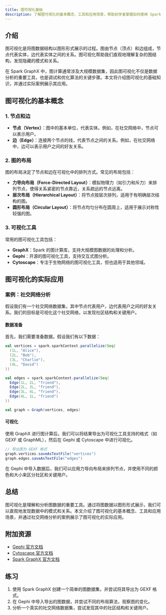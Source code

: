 ```yaml
---
title: 图可视化基础
description: 了解图可视化的基本概念、工具和应用场景，帮助初学者掌握如何使用 Spark GraphX 进行图数据的可视化。
---
```


## 介绍

图可视化是将图数据结构以图形形式展示的过程。图由节点（顶点）和边组成，节点代表实体，边代表实体之间的关系。图可视化帮助我们直观地理解复杂的图结构，发现隐藏的模式和关系。

在 Spark GraphX 中，图计算通常涉及大规模数据集，因此图可视化不仅是数据分析的重要工具，也是调试和优化算法的关键步骤。本文将介绍图可视化的基础知识，并通过实际案例展示其应用。

## 图可视化的基本概念

### 1. 节点和边
- **节点（Vertex）**：图中的基本单位，代表实体。例如，在社交网络中，节点可以表示用户。
- **边（Edge）**：连接两个节点的线，代表节点之间的关系。例如，在社交网络中，边可以表示用户之间的好友关系。

### 2. 图的布局
图的布局决定了节点和边在可视化中的排列方式。常见的布局包括：
- **力导向布局（Force-Directed Layout）**：模拟物理力（如引力和斥力）来排列节点，使得关系紧密的节点靠近，关系疏远的节点远离。
- **层次布局（Hierarchical Layout）**：将节点按层次排列，适用于有明确层次结构的图。
- **圆形布局（Circular Layout）**：将节点均匀分布在圆周上，适用于展示对称性较强的图。

### 3. 可视化工具
常用的图可视化工具包括：
- **GraphX**：Spark 的图计算库，支持大规模图数据的处理和分析。
- **Gephi**：开源的图可视化工具，支持交互式图分析。
- **Cytoscape**：专注于生物网络的图可视化工具，但也适用于其他领域。

## 图可视化的实际应用

### 案例：社交网络分析
假设我们有一个社交网络数据集，其中节点代表用户，边代表用户之间的好友关系。我们的目标是可视化这个社交网络，以发现社区结构和关键用户。

#### 数据准备
首先，我们需要准备数据。假设我们有以下数据：

```scala
val vertices = spark.sparkContext.parallelize(Seq(
  (1L, "Alice"),
  (2L, "Bob"),
  (3L, "Charlie"),
  (4L, "David")
))

val edges = spark.sparkContext.parallelize(Seq(
  Edge(1L, 2L, "friend"),
  Edge(2L, 3L, "friend"),
  Edge(3L, 4L, "friend"),
  Edge(4L, 1L, "friend")
))

val graph = Graph(vertices, edges)
```

#### 可视化
使用 GraphX 进行图计算后，我们可以将结果导出为可视化工具支持的格式（如 GEXF 或 GraphML），然后在 Gephi 或 Cytoscape 中进行可视化。

```scala
// 导出图为 GEXF 格式
graph.vertices.saveAsTextFile("vertices")
graph.edges.saveAsTextFile("edges")
```

在 Gephi 中导入数据后，我们可以应用力导向布局来排列节点，并使用不同的颜色和大小来区分社区和关键用户。

## 总结

图可视化是理解和分析图数据的重要工具。通过将图数据以图形形式展示，我们可以直观地发现数据中的模式和关系。本文介绍了图可视化的基本概念、工具和应用场景，并通过社交网络分析的案例展示了图可视化的实际应用。

## 附加资源

- [Gephi 官方文档](https://gephi.org/users/)
- [Cytoscape 官方文档](https://cytoscape.org/documentation.html)
- [Spark GraphX 官方文档](https://spark.apache.org/docs/latest/graphx-programming-guide.html)

## 练习

1. 使用 Spark GraphX 创建一个简单的图数据集，并尝试将其导出为 GEXF 格式。
2. 在 Gephi 中导入导出的图数据，并尝试不同的布局算法，观察图的变化。
3. 分析一个真实的社交网络数据集，尝试发现其中的社区结构和关键用户。
